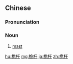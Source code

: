 ==Chinese==
{{zh-forms}}

===Pronunciation===
{{zh-pron
|m=wéigān
|cat=n
}}

===Noun===
{{zh-noun}}

# [[mast]]

[[hu:桅杆]]
[[mg:桅杆]]
[[ja:桅杆]]
[[zh:桅杆]]